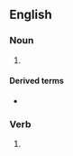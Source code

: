 ==English==

===Noun===
{{head|en|noun}}

# {{obsolete spelling of|en|might}}

====Derived terms====
* {{l|en|mightie}}

===Verb===
{{head|en|verb form}}

# {{obsolete spelling of|en|might}}